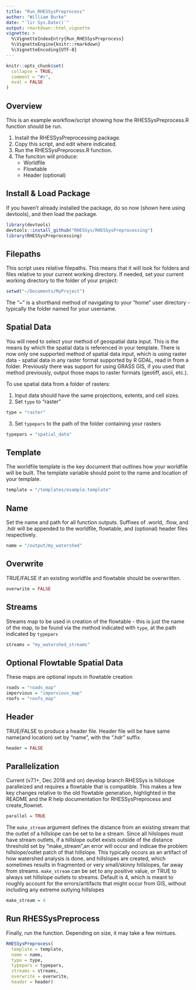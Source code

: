 ```yaml
---
title: "Run_RHESSysPreprocess"
author: "William Burke"
date: "`lir Sys.Date()`"
output: rmarkdown::html_vignette
vignette: >
  %\VignetteIndexEntry{Run_RHESSysPreprocess}
  %\VignetteEngine{knitr::rmarkdown}
  %\VignetteEncoding{UTF-8}
---
```


```r
knitr::opts_chunk$set(
  collapse = TRUE,
  comment = "#>",
  eval = FALSE
)
```

## Overview
This is an example workflow/script showing how the RHESSysPreprocess.R function should be run.

1. Install the RHESSysPreprocessing package.
2. Copy this script, and edit where indicated.
3. Run the RHESSysPreprocess.R function.
4. The funciton will produce:
    * Worldfile
    * Flowtable
    * Header (optional)

## Install & Load Package
If you haven't already installed the package, do so now (shown here using devtools), and then load the package.
```r
library(devtools)
devtools::install_github("RHESSys/RHESSysPreprocessing")
library(RHESSysPreprocessing)
```

## Filepaths
This script uses relative filepaths. This means that it will look for folders and files relative to your current working directory. If needed, set your current working directory to the folder of your project:
```r
setwd("~/Documents/MyProject")
```
The "~" is a shorthand method of navigating to your "home" user directory - typically the folder named for your username.

## Spatial Data
You will need to select your method of geospatial data input.  This is the means by which the spatial data is referenced in your template. There is now only one supported method of spatial data input, which is using raster data - spatial data in any raster format supported by R GDAL, read in from a folder. Previously there was support for using GRASS GIS, if you used that method previously, output those maps to raster formats (geotiff, ascii, etc.).

To use spatial data from a folder of rasters:

1. Input data should have the same projections, extents, and cell sizes.
2. Set `type` to "raster"
```r
type = "raster"
```
3. Set `typepars` to the path of the folder containing your rasters
```r
typepars = "spatial_data"
```

## Template
The worldfile template is the key document that outlines how your worldfile will be built. The template variable should point to the name and location of your template.
```r
template = "/templates/example.template"
```

## Name
Set the name and path for all function outputs. Suffixes of .world, .flow, and .hdr will be appended to the worldfile, flowtable, and (optional) header files respectively.
```r
name = "/output/my_watershed"
```

## Overwrite
TRUE/FALSE if an existing worldfile and flowtable should be overwritten.
```r
overwrite = FALSE
```

## Streams
Streams map to be used in creation of the flowtable - this is just the name of the map, to be found via the method indicated with `type`, at the path indicated by `typepars`
```r
streams = "my_watershed_streams"
```

## Optional Flowtable Spatial Data
These maps are optional inputs in flowtable creation
```r
roads = "roads_map"
impervious = "impervious_map"
roofs = "roofs_map"
```

## Header
TRUE/FALSE to produce a header file. Header file will be have same name(and location) set by "name", with the ".hdr" suffix.
```r
header = FALSE
```

Parallelization
---------------
Current (v7.1+, Dec 2018 and on) develop branch RHESSys is hillslope paralleized and requires a flowtable that is compatible. This makes a few key changes relative to the old flowtable generation, highlighted in the README and the R help documentation for RHESSysPreprocess and create_flownet.
```r
parallel = TRUE
```

The `make_stream` argument defines the distance from an existing stream that the outlet of a hillslope can be set to be a stream. Since all hilslopes must have stream outlets, if a hillslope outlet exists outside of the distance threshold set by "make_stream",an error will occur and indicae the problem hillslope/outlet patch of that hillslope. This typically occurs as an artifact of how watershed analysis is done, and hillslopes are created, which sometimes results in fragmented or very
small/skinny hillslopes, far away from streams. `make_stream` can be set to any positive value, or TRUE to always set hillslope outlets to streams.
Default is 4, which is meant to roughly account for the errors/aritifacts that might occur from GIS, without including any
extreme outlying hillslopes
```r
make_stream = 4
```

## Run RHESSysPreprocess
Finally, run the function.  Depending on size, it may take a few mintues.
```r
RHESSysPreprocess(
  template = template,
  name = name,
  type = type,
  typepars = typepars,
  streams = streams,
  overwrite = overwrite,
  header = header)

```
